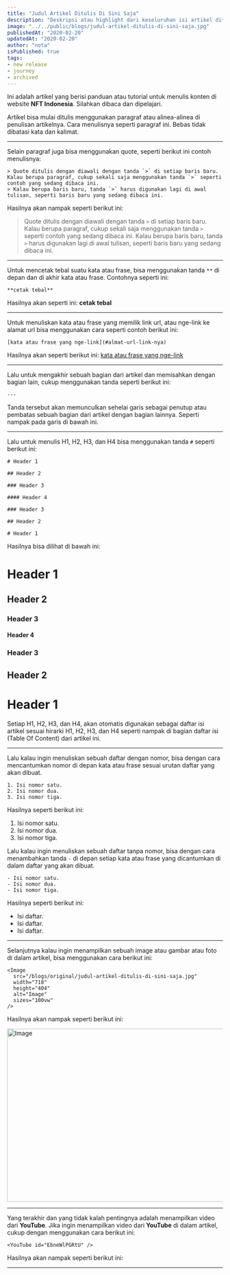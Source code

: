 ```yaml
---
title: "Judul Artikel Ditulis Di Sini Saja"
description: "Deskripsi atau highlight dari keseluruhan isi artikel ditulis di sini."
image: "../../public/blogs/judul-artikel-ditulis-di-sini-saja.jpg"
publishedAt: "2020-02-20"
updatedAt: "2020-02-20"
author: "nota"
isPublished: true
tags:
- new release
- journey
- archived
---
```


Ini adalah artikel yang berisi panduan atau tutorial untuk menulis konten di website **NFT Indonesia**. Silahkan dibaca dan dipelajari.

Artikel bisa mulai ditulis menggunakan paragraf atau alinea-alinea di penulisan artikelnya. Cara menulisnya seperti paragraf ini. Bebas tidak dibatasi kata dan kalimat.

---

Selain paragraf juga bisa menggunakan quote, seperti berikut ini contoh menulisnya:

```
> Quote ditulis dengan diawali dengan tanda `>` di setiap baris baru. Kalau berupa paragraf, cukup sekali saja menggunakan tanda `>` seperti contoh yang sedang dibaca ini.
> Kalau berupa baris baru, tanda `>` harus digunakan lagi di awal tulisan, seperti baris baru yang sedang dibaca ini.
```

Hasilnya akan nampak seperti berikut ini:

> Quote ditulis dengan diawali dengan tanda `>` di setiap baris baru. Kalau berupa paragraf, cukup sekali saja menggunakan tanda `>` seperti contoh yang sedang dibaca ini.
> Kalau berupa baris baru, tanda `>` harus digunakan lagi di awal tulisan, seperti baris baru yang sedang dibaca ini.

---

Untuk mencetak tebal suatu kata atau frase, bisa menggunakan tanda `**` di depan dan di akhir kata atau frase. Contohnya seperti ini:

```
**cetak tebal**
```

Hasilnya akan seperti ini: **cetak tebal**

---

Untuk menuliskan kata atau frase yang memilik link url, atau nge-link ke alamat url bisa menggunakan cara seperti contoh berikut ini:

```
[kata atau frase yang nge-link](#almat-url-link-nya)
```

Hasilnya akan seperti berikut ini: [kata atau frase yang nge-link](#almat-url-link-nya)

---

Lalu untuk mengakhir sebuah bagian dari artikel dan memisahkan dengan bagian lain, cukup menggunakan tanda seperti berikut ini:

```
---
```

Tanda tersebut akan memunculkan sehelai garis sebagai penutup atau pembatas sebuah bagian dari artikel dengan bagian lainnya. Seperti nampak pada garis di bawah ini.

---

Lalu untuk menulis H1, H2, H3, dan H4 bisa menggunakan tanda `#` seperti berikut ini:

```
# Header 1

## Header 2

### Header 3

#### Header 4

### Header 3

## Header 2

# Header 1
```

Hasilnya bisa dilihat di bawah ini:

# Header 1

## Header 2

### Header 3

#### Header 4

### Header 3

## Header 2

# Header 1

Setiap H1, H2, H3, dan H4, akan otomatis digunakan sebagai daftar isi artikel sesuai hirarki H1, H2, H3, dan H4 seperti nampak di bagian daftar isi (Table Of Content) dari artikel ini.

---

Lalu kalau ingin menuliskan sebuah daftar dengan nomor, bisa dengan cara mencantumkan nomor di depan kata atau frase sesuai urutan daftar yang akan dibuat.

```
1. Isi nomor satu.
2. Isi nomor dua.
3. Isi nomor tiga.
```

Hasilnya seperti berikut ini:

1. Isi nomor satu.
2. Isi nomor dua.
3. Isi nomor tiga.

Lalu kalau ingin menuliskan sebuah daftar tanpa nomor, bisa dengan cara menambahkan tanda `-` di depan setiap kata atau frase yang dicantumkan di dalam daftar yang akan dibuat.

```
- Isi nomor satu.
- Isi nomor dua.
- Isi nomor tiga.
```

Hasilnya seperti berikut ini:

- Isi daftar.
- Isi daftar.
- Isi daftar.

---

Selanjutnya kalau ingin menampilkan sebuah image atau gambar atau foto di dalam artikel, bisa menggunakan cara berikut ini:

```
<Image
  src="/blogs/original/judul-artikel-ditulis-di-sini-saja.jpg"
  width="718"
  height="404"
  alt="Image"
  sizes="100vw"
/>
```

Hasilnya akan nampak seperti berikut ini:

<Image
  src="/blogs/original/judul-artikel-ditulis-di-sini-saja.jpg"
  width="718"
  height="404"
  alt="Image"
  sizes="100vw"
/>

---

Yang terakhir dan yang tidak kalah pentingnya adalah menampilkan video dari **YouTube**. Jika ingin menampilkan video dari **YouTube** di dalam artikel, cukup dengan menggunakan cara berikut ini:

```
<YouTube id="EbneWlPGRtU" />
```

Hasilnya akan nampak seperti berikut ini:

<YouTube id="EbneWlPGRtU" />

---